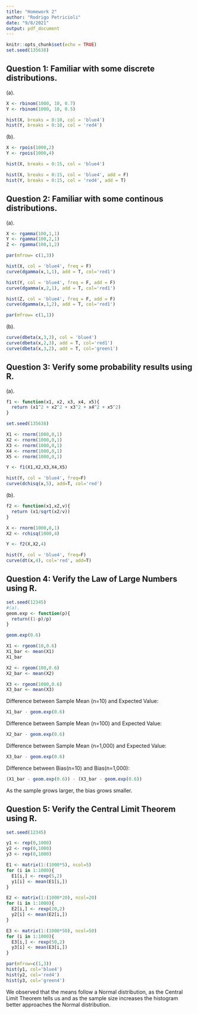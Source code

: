 ```yaml
---
title: "Homework 2"
author: "Rodrigo Petricioli"
date: "9/8/2021"
output: pdf_document
---
```


```r
knitr::opts_chunk$set(echo = TRUE)
set.seed(135638)
```


## Question 1: Familiar with some discrete distributions. 

(a). 



```r
X <- rbinom(1000, 10, 0.7)
Y <- rbinom(1000, 10, 0.5)

hist(X, breaks = 0:10, col = 'blue4')
hist(Y, breaks = 0:10, col = 'red4')
```


(b).


```r
X <- rpois(1000,2)
Y <- rpois(1000,4)

hist(X, breaks = 0:15, col = 'blue4')

```
```r

hist(X, breaks = 0:15, col = 'blue4', add = F)
hist(Y, breaks = 0:15, col = 'red4', add = T)
```

## Question 2: Familiar with some continous distributions. 

(a). 


```r
X <- rgamma(100,1,1)
Y <- rgamma(100,2,1)
Z <- rgamma(100,1,2)

par(mfrow= c(1,3))

hist(X, col = 'blue4', freq = F)
curve(dgamma(x,1,1), add = T, col='red1')

hist(Y, col = 'blue4', freq = F, add = F)
curve(dgamma(x,2,1), add = T, col='red1')

hist(Z, col = 'blue4', freq = F, add = F)
curve(dgamma(x,1,2), add = T, col='red1')

par(mfrow= c(1,1))
```

(b). 


```r
curve(dbeta(x,3,3), col = 'blue4')
curve(dbeta(x,2,3), add = T, col='red1')
curve(dbeta(x,3,2), add = T, col='green1')
```

## Question 3: Verify some probability results using R. 

(a). 

```r
f1 <- function(x1, x2, x3, x4, x5){
  return (x1^2 + x2^2 + x3^2 + x4^2 + x5^2)
}

set.seed(135638)

X1 <- rnorm(1000,0,1)
X2 <- rnorm(1000,0,1)
X3 <- rnorm(1000,0,1)
X4 <- rnorm(1000,0,1)
X5 <- rnorm(1000,0,1)

Y <- f1(X1,X2,X3,X4,X5)

hist(Y, col = 'blue4', freq=F)
curve(dchisq(x,5), add=T, col='red')

```


(b). 


```r
f2 <- function(x1,x2,v){
  return (x1/sqrt(x2/v))
}

X <- rnorm(1000,0,1)
X2 <- rchisq(1000,4)

Y <- f2(X,X2,4)

hist(Y, col = 'blue4', freq=F)
curve(dt(x,4), col='red', add=T)

```

## Question 4: Verify the Law of Large Numbers using R. 


```r

set.seed(12345)
#(a). 
geom.exp <- function(p){
  return((1-p)/p)
}

geom.exp(0.6)

X1 <- rgeom(10,0.6)
X1_bar <- mean(X1)
X1_bar

X2 <- rgeom(100,0.6)
X2_bar <- mean(X2)

X3 <- rgeom(1000,0.6)
X3_bar <- mean(X3)

```
Difference between Sample Mean (n=10) and Expected Value: 

```r
X1_bar - geom.exp(0.6)
```

Difference between Sample Mean (n=100) and Expected Value: 

```r
X2_bar - geom.exp(0.6)
```

Difference between Sample Mean (n=1,000) and Expected Value: 

```r
X3_bar - geom.exp(0.6)
```

Difference between Bias(n=10) and Bias(n=1,000): 

```r
(X1_bar - geom.exp(0.6)) - (X3_bar - geom.exp(0.6))
```

As the sample grows larger, the bias grows smaller.




## Question 5: Verify the Central Limit Theorem using R. 


```r
set.seed(12345)

y1 <- rep(0,1000)
y2 <- rep(0,1000)
y3 <- rep(0,1000)

E1 <- matrix(1:(1000*5), ncol=5)
for (i in 1:1000){
  E1[i,] <- rexp(5,2)
  y1[i] <- mean(E1[i,])
}

E2 <- matrix(1:(1000*20), ncol=20)
for (i in 1:1000){
  E2[i,] <- rexp(20,2)
  y2[i] <- mean(E2[i,])
}

E3 <- matrix(1:(1000*50), ncol=50)
for (i in 1:1000){
  E3[i,] <- rexp(50,2)
  y3[i] <- mean(E3[i,])
}

par(mfrow=c(1,3))
hist(y1, col='blue4')
hist(y2, col='red4')
hist(y3, col='green4')

```

We observed that the means follow a Normal distribution, as the Central Limit Theorem tells us and as the sample size increases the histogram better approaches the Normal distribution. 







